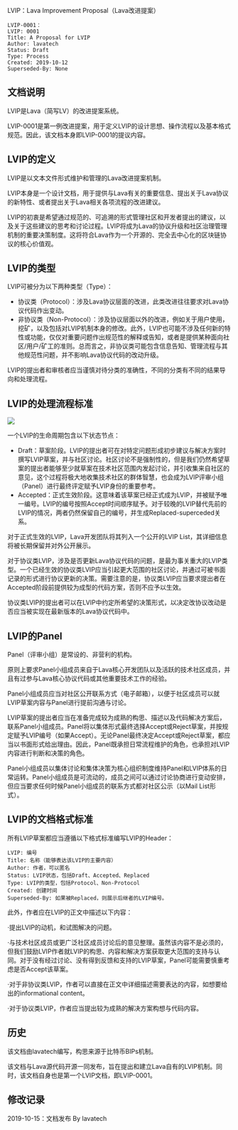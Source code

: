 
LVIP：Lava Improvement Proposal（Lava改进提案）

<pre>
LVIP-0001：
LVIP: 0001
Title: A Proposal for LVIP
Author: lavatech
Status: Draft
Type: Process
Created: 2019-10-12
Superseded-By: None
</pre>

==文档说明==

LVIP是Lava（简写LV）的改进提案系统。

LVIP-0001是第一例改进提案，用于定义LVIP的设计思想、操作流程以及基本格式规范。因此，该文档本身即LVIP-0001的提议内容。

==LVIP的定义==

LVIP是以文本文件形式维护和管理的Lava改进提案机制。

LVIP本身是一个设计文档，用于提供与Lava有关的重要信息、提出关于Lava协议的新特性、或者提出关于Lava相关各项流程的改进建议。

LVIP的初衷是希望通过规范的、可追溯的形式管理社区和开发者提出的建议，以及关于这些建议的思考和讨论过程。LVIP将成为Lava的协议升级和社区治理管理机制的重要决策制度。这将符合Lava作为一个开源的、完全去中心化的区块链协议的核心价值观。

==LVIP的类型==

LVIP可被分为以下两种类型（Type）：
* 协议类（Protocol）：涉及Lava协议层面的改进，此类改进往往要求对Lava协议代码作出变动。
* 非协议类（Non-Protocol）：涉及协议层面以外的改进，例如关于用户使用，挖矿，以及包括对LVIP机制本身的修改。此外，LVIP也可能不涉及任何新的特性或功能，仅仅对重要问题作出规范性的解释或告知，或者是提供某种面向社区/用户/矿工的准则。总而言之，非协议类可能包含信息告知、管理流程与其他规范性问题，并不影响Lava协议代码的改动升级。

LVIP的提出者和审核者应当谨慎对待分类的准确性，不同的分类有不同的结果导向和处理流程。

==LVIP的处理流程标准==

<img src=lvip-0001/process.png></img>

一个LVIP的生命周期包含以下状态节点：
* Draft：草案阶段。LVIP的提出者可在对特定问题形成初步建议与解决方案时撰写LVIP草案，并与社区讨论。社区讨论不是强制性的，但是我们仍然希望草案的提出者能够至少就草案在技术社区范围内发起讨论，并引收集来自社区的意见，这个过程将极大地收集技术社区的群体智慧，也会成为LVIP评审小组（Panel）进行最终评定赋予LVIP身份的重要参考。
* Accepted：正式生效阶段。这意味着该草案已经正式成为LVIP，并被赋予唯一编号。LVIP的编号按照Accept时间顺序赋予。对于较晚的LVIP替代先前的LVIP的情况，两者仍然保留自己的编号，并生成Replaced-superceded关系。

对于正式生效的LVIP，Lava开发团队将其列入一个公开的LVIP List，其详细信息将被长期保留并对外公开展示。

对于协议类LVIP，涉及是否更新Lava协议代码的问题，是最为事关重大的LVIP类型。一个已经生效的协议类LVIP应当引起更大范围的社区讨论，并通过可被书面记录的形式进行协议更新的决策。需要注意的是，协议类LVIP应当要求提出者在Accepted阶段前提供较为成型的代码方案，否则不应予以生效。

协议类LVIP的提出者可以在LVIP中约定所希望的决策形式，以决定改协议改动是否应当被实现在最新版本的Lava协议代码中。

==LVIP的Panel==

Panel（评审小组）是常设的、非营利的机构。

原则上要求Panel小组成员来自于Lava核心开发团队以及活跃的技术社区成员，并且有过参与Lava核心协议代码或其他重要技术工作的经验。

Panel小组成员应当对社区公开联系方式（电子邮箱），以便于社区成员可以就LVIP草案内容与Panel进行提前沟通与讨论。

LVIP草案的提出者应当在准备完成较为成熟的构思、描述以及代码解决方案后，联系Panel小组成员。Panel将以集体形式最终选择Accept或Reject草案，并按规定赋予LVIP编号（如果Accept）。无论Panel最终决定Accept或Reject草案，都应当以书面形式给出理由。因此，Panel既承担日常流程维护的角色，也承担对LVIP内容进行判断和决策的角色。

Panel小组成员以集体讨论和集体决策为核心组织制度维持Panel和LVIP体系的日常运转。Panel小组成员是可流动的，成员之间可以通过讨论协商进行变动安排，但应当要求任何时候Panel小组成员的联系方式都对社区公示（以Mail List形式）。

==LVIP的文档格式标准==

所有LVIP草案都应当遵循以下格式标准编写LVIP的Header：
<pre>
LVIP: 编号
Title: 名称（能够表达该LVIP的主要内容）
Author: 作者，可以匿名
Status: LVIP状态，包括Draft、Accepted、Replaced
Type: LVIP的类型，包括Protocol、Non-Protocol
Created: 创建时间
Superseded-By: 如果被Replaced，则展示后继者的LVIP编号。
</pre>
此外，作者应在LVIP的正文中描述以下内容：

·提出LVIP的动机，和试图解决的问题。

·与技术社区成员或更广泛社区成员讨论后的意见整理。虽然该内容不是必须的，但我们鼓励LVIP作者就LVIP的构思、内容和解决方案获取更大范围的支持与认同。对于没有经过讨论、没有得到反馈和支持的LVIP草案，Panel可能需要慎重考虑是否Accept该草案。

·对于非协议类LVIP，作者可以直接在正文中详细描述需要表达的内容，如想要给出的informational content。

·对于协议类LVIP，作者应当提出较为成熟的解决方案构想与代码内容。

==历史==

该文档由lavatech编写，构思来源于比特币BIPs机制。

该文档与Lava源代码开源一同发布，旨在提出和建立Lava自有的LVIP机制。同时，该文档自身也是第一个LVIP文档，即LVIP-0001。

==修改记录==

2019-10-15：文档发布 By lavatech 
